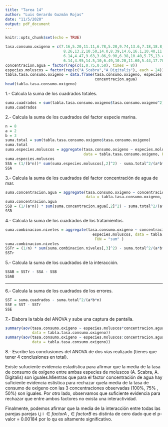 ```yaml
---
title: "Tarea 14"
author: "Luis Gerardo Guzmán Rojas"
date: "11/5/2020"
output: pdf_document
---
```


```r
knitr::opts_chunk$set(echo = TRUE)
```

```r
tasa.consumo.oxigeno = c(7.16,5.20,11.11,6.78,5.20,9.74,13.6,7.18,18.8,8.93,6.37,9.74,
                          8.26,13.2,10.50,14.0,8.39,14.6,16.1,10.40,11.10,9.66,7.18,11.80,
                          6.14,4.47,9.63,3.86,9.90,6.38,10.40,5.75,13.40,5.49,11.8,14.50,
                          6.14,4.95,14.5,10,6.49,10.20,11.60,5.44,17.70,5.80,9.90,12.30)
concentracion.agua = factor(rep(c(1,0.75,0.50), times = 8))
especies.moluscos = factor(rep(c("A_Scabra","A_Digitalis"), each = 24))
tabla.tasa.consumo.oxigeno = data.frame(tasa.consumo.oxigeno, especies.moluscos,
                                        concentracion.agua)
head(tabla.tasa.consumo.oxigeno)
```

1.- Calcula la suma de los cuadrados totales.
```r
suma.cuadrados = sum(tabla.tasa.consumo.oxigeno$tasa.consumo.oxigeno^2)
suma.cuadrados
```


2.- Calcula la suma de los cuadrados del factor especie marina.
```r
n = 8 
a = 2 
b = 3
suma.total = sum(tabla.tasa.consumo.oxigeno$tasa.consumo.oxigeno)
suma.total
suma.especies.moluscos = aggregate(tasa.consumo.oxigeno ~ especies.moluscos,
                                   data = tabla.tasa.consumo.oxigeno, FUN = "sum")
suma.especies.moluscos
SSA = (1/(b*n))* sum(suma.especies.moluscos[,2]^2) - suma.total^2/(a*b*n)
SSA
```


3.- Calcula la suma de los cuadrados del factor concentración de agua de mar.
```r
suma.concentracion.agua = aggregate(tasa.consumo.oxigeno ~ concentracion.agua ,
                                    data = tabla.tasa.consumo.oxigeno, FUN = "sum")
suma.concentracion.agua
SSB = (1/(a*n)) * sum(suma.concentracion.agua[,2]^2) - suma.total^2/(a*b*n)
SSB
```


4.- Calcula la suma de los cuadrados de los tratamientos.
```r
suma.combinacion.niveles = aggregate(tasa.consumo.oxigeno ~ concentracion.agua + 
                                       especies.moluscos, data = tabla.tasa.consumo.oxigeno ,
                                        FUN = "sum" )
suma.combinacion.niveles
SSTr = (1/n) * sum(suma.combinacion.niveles[,3]^2) - suma.total^2/(a*b*n)
SSTr
```


5.- Calcula la suma de los cuadrados de la interacción.
```r
SSAB = SSTr - SSA - SSB
SSAB
```

----

6.- Calcula la suma de los cuadrados de los errores.
```r
SST = suma.cuadrados - suma.total^2/(a*b*n)
SSE = SST - SSTr
SSE
```


7.- Elabora la tabla del ANOVA y sube una captura de pantalla.
```r
summary(aov(tasa.consumo.oxigeno ~ especies.moluscos*concentracion.agua,
            data = tabla.tasa.consumo.oxigeno))
summary(aov(tasa.consumo.oxigeno ~ especies.moluscos:concentracion.agua,
            data = tabla.tasa.consumo.oxigeno))
```


8.- Escribe las conclusiones del ANOVA de dos vías realizado (tienes que tener 4 conclusiones en total).

Existe sufuciente evidencia estadística para afirmar que la media de la tasa de consumo de oxígeno entre ambas especies de moluscos (A. Scabra, A. Digitalis) son iguales.Mientras que 
para el factor concentración de agua hay suficiente evidencia estística para rechazar 
quela media de la tasa de consumo de oxígeno con las 3 concentraciones observadas (100%, 75%
, 50%) son iguales. Por otro lado, observamos que suficiente evidencia para rechazar que entre ambos factores no exista una interactividad.

Finalmente, podemos afirmar que la media de la interacción entre todas las parejas parejas i,j i $\in factorA$ ,$\in factorB$ es distinta de cero dado que el p-valor =  0.00184 por lo qu es altamente significativo.


